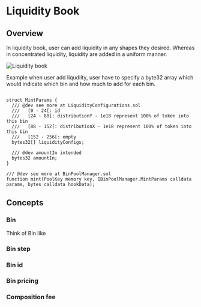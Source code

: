 # Liquidity Book

## Overview 

In liquidity book, user can add liquidity in any shapes they desired. Whereas in concentrated liquidity, liquidity are added in a uniform manner. 

![Liquidity book](/v4/amm-layer-poolmanager-bin-1.png)

Example when user add liqudiity, user have to specify a byte32 array which would indicate which bin and how much to add for each bin.
```solidity

struct MintParams {
  /// @dev see more at LiquidityConfigurations.sol
  ///   [0 - 24[: id
  ///   [24 - 88[: distributionY - 1e18 represent 100% of token into this bin
  ///   [88 - 152[: distributionX - 1e18 represent 100% of token into this bin 
  ///   [152 - 256[: empty
  bytes32[] liquidityConfigs;

  /// @dev amountIn intended
  bytes32 amountIn;
}

/// @dev see more at BinPoolManager.sol 
function mint(PoolKey memory key, IBinPoolManager.MintParams calldata params, bytes calldata hookData);
```

## Concepts

### Bin
Think of Bin like 

### Bin step

### Bin id

### Bin pricing

### Composition fee


